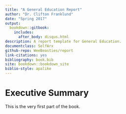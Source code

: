 ```yaml
--- 
title: "A General Education Report"
author: "Dr. Clifton Franklund"
date: "Spring 2017"
output: 
  bookdown::gitbook:
    includes:
      after_body: disqus.html
description: A report template for General Education.
documentclass: SelfArx
github-repo: WeeBeasties/report
link-citations: yes
bibliography: book.bib
site: bookdown::bookdown_site
biblio-style: apalike
---
```


# Executive Summary {-}

This is the very first part of the book.
